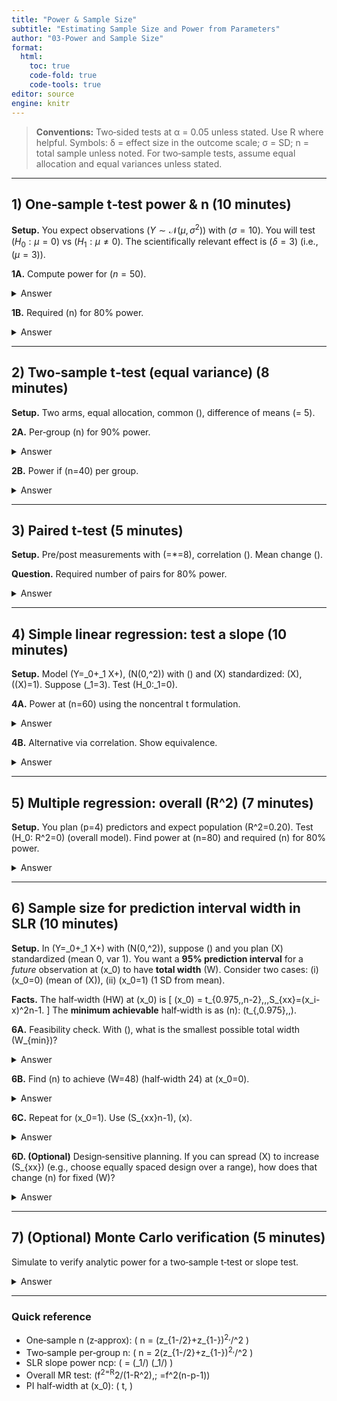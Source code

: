 ```yaml
---
title: "Power & Sample Size"
subtitle: "Estimating Sample Size and Power from Parameters"
author: "03-Power and Sample Size"
format:
  html:
    toc: true
    code-fold: true
    code-tools: true
editor: source
engine: knitr
---
```


> **Conventions:** Two‑sided tests at α = 0.05 unless stated. Use R where helpful. Symbols: δ = effect size in the outcome scale; σ = SD; n = total sample unless noted. For two‑sample tests, assume equal allocation and equal variances unless stated.

------------------------------------------------------------------------

## 1) One‑sample t‑test power & n (10 minutes)

**Setup.** You expect observations ($Y\sim \mathcal{N}(\mu,\sigma^2)$) with ($\sigma=10$). You will test ($H_0: \mu=0$) vs ($H_1: \mu\neq 0$). The scientifically relevant effect is ($\delta = 3$) (i.e., ($\mu=3$)).

**1A.** Compute power for ($n=50$).

<details>

<summary>Answer</summary>

Analytic normal approx: ($Z = \bar Y/(\sigma/\sqrt n)$), noncentrality ($\lambda = \delta\sqrt n/\sigma$).

\[ \lambda = 3\cdot\sqrt{50}/10 = 3\cdot7.071/10 \approx 2.121. \]

Two‑sided power (z‑approx): \[ 1 - \Phi(z\_{0.975}-\lambda) + \Phi(-z\_{0.975}-\lambda) \approx 1-\Phi(1.96-2.121)+\Phi(-1.96-2.121) \approx 1-\Phi(-0.161)+\Phi(-4.081). \] This is (\approx 1-(0.436)+\text{tiny} \approx 0.564). Using exact **t** power:

```r
power.t.test(n = 50, delta = 3, sd = 10, sig.level = 0.05,
             type = "one.sample", alternative = "two.sided")$power
```

</details>

**1B.** Required (n) for 80% power.

<details>

<summary>Answer</summary>

Closed‑form (z‑approx): ( n \approx (z\_{0.975}+z\_{0.8})^2,^\sigma2/\delta\^2 ).

\[ n \approx (1.96+0.84)\^2\frac{10^2}{3^2} = (2.80)\^2 \cdot 100/9 \approx 7.84 \cdot 11.11 \approx 87.1. \]

Exact via R:

```r
power.t.test(power = 0.8, delta = 3, sd = 10, sig.level = 0.05,
             type = "one.sample", alternative = "two.sided")$n
```

</details>

------------------------------------------------------------------------

## 2) Two‑sample t‑test (equal variance) (8 minutes)

**Setup.** Two arms, equal allocation, common (\sigma=12), difference of means (\delta = 5).

**2A.** Per‑group (n) for 90% power.

<details>

<summary>Answer</summary>

Z‑approx per‑group (n): ( n \approx 2 (z\_{0.975}+z\_{0.90})^2,^\sigma2/\delta\^2 ).

\[ n \approx 2(1.96+1.282)^2(12^2)/5\^2 = 2(3.242)\^2\cdot144/25 \approx 2\cdot10.52\cdot5.76 \approx 121.1. \] So about **122 per group**. Exact:

```r
power.t.test(power = 0.9, delta = 5, sd = 12, sig.level = 0.05,
             type = "two.sample", alternative = "two.sided")$n
```

</details>

**2B.** Power if (n=40) per group.

<details>

<summary>Answer</summary>

```r
power.t.test(n = 40, delta = 5, sd = 12, sig.level = 0.05,
             type = "two.sample", alternative = "two.sided")$power
```

</details>

------------------------------------------------------------------------

## 3) Paired t‑test (5 minutes)

**Setup.** Pre/post measurements with (\sigma*{pre}=*\sigma{post}=8), correlation (\rho=0.6). Mean change (\delta=2).

**Question.** Required number of pairs for 80% power.

<details>

<summary>Answer</summary>

SD of differences: (\sigma\_D=\sqrt{\sigma^2+\sigma^2-2\rho\sigma^2}=\sqrt{2\sigma^2(1-\rho)} = 8\sqrt{2(1-0.6)}=8\sqrt{0.8}\approx 7.155.) Use one‑sample t on differences with (sd=\sigma\_D), effect (\delta):

```r
power.t.test(power = 0.8, delta = 2, sd = 7.155, sig.level = 0.05,
             type = "one.sample", alternative = "two.sided")$n
```

</details>

------------------------------------------------------------------------

## 4) Simple linear regression: test a slope (10 minutes)

**Setup.** Model (Y=\beta\_0+\beta\_1 X+\varepsilon), (\varepsilon\sim N(0,\sigma\^2)) with (\sigma=10) and (X) standardized: (\bar X\approx 0), (\operatorname{Var}(X)=1). Suppose (\beta\_1=3). Test (H_0:\beta\_1=0).

**4A.** Power at (n=60) using the noncentral t formulation.

<details>

<summary>Answer</summary>

For centered/standardized (X), (S\_{xx}=\sum (x_i-\bar x)\^2\approx n-1). The test statistic for (\beta\_1) has noncentrality \[ \lambda = \frac{\beta_1}{\sigma}\sqrt{S_{xx}} \approx \frac{3}{10}\sqrt{59} = 0.3\cdot7.681\approx 2.304. \] Power (two‑sided) is (1-\beta) with df=(n-2=58):

```r
n <- 60; sigma <- 10; beta1 <- 3
lambda <- beta1/sigma * sqrt(n-1)
alpha <- 0.05; df <- n - 2
c <- qt(1 - alpha/2, df)
# power = P(|T_nc| > c)
1 - (pt(c, df, ncp=lambda) - pt(-c, df, ncp=lambda))
```

</details>

**4B.** Alternative via correlation. Show equivalence.

<details>

<summary>Answer</summary>

For SLR, (r=\operatorname{Cor}(X,Y)=\beta\_1\sigma\_X/\sigma\_Y). With (\sigma\_X=1), (\sigma\_Y=\sqrt{\beta_1^2+\sigma^2}=\sqrt{9+100}=\sqrt{109}\approx 10.44), so (r\approx 3/10.44\approx 0.287.) Test of (r=0) uses the same df and noncentrality (\sqrt{n-2},r/\sqrt{1-r^2}), which equals (\lambda) above.

```r
r <- 3/sqrt(9+100)
lambda2 <- sqrt(n-2) * r / sqrt(1 - r^2)
all.equal(lambda, lambda2)
```

</details>

------------------------------------------------------------------------

## 5) Multiple regression: overall (R\^2) (7 minutes)

**Setup.** You plan (p=4) predictors and expect population (R\^2=0.20). Test (H_0: R\^2=0) (overall model). Find power at (n=80) and required (n) for 80% power.

<details>

<summary>Answer</summary>

Use Cohen’s (f^2=R^2/(1-R\^2)=0.25). The overall F test has df1=(p), df2=(n-p-1), and noncentrality (\lambda=f\^2(n-p-1)).

Power at (n=80):

```r
p <- 4; R2 <- 0.20; f2 <- R2/(1-R2)
n <- 80; df1 <- p; df2 <- n - p - 1
lambda <- f2 * df2
alpha <- 0.05; Fc <- qf(1 - alpha, df1, df2)
# P(F_nc > Fc)
power <- 1 - pf(Fc, df1, df2, ncp=lambda)
power
```

Solve for (n) (80% power):

```r
f_target <- function(n){
  df2 <- n - p - 1
  if (df2 <= 0) return(-1)  # invalid
  Fc <- qf(0.95, df1=p, df2=df2)
  1 - pf(Fc, df1=p, df2=df2, ncp=f2*df2) - 0.80
}
uniroot(f_target, c(p+5, 1000))$root
```

</details>

------------------------------------------------------------------------

## 6) Sample size for **prediction interval width** in SLR (10 minutes)

**Setup.** In (Y=\beta\_0+\beta\_1 X+\varepsilon) with (\varepsilon\sim N(0,\sigma\^2)), suppose (\sigma=10) and you plan (X) standardized (mean 0, var 1). You want a **95% prediction interval** for a *future* observation at (x_0) to have **total width** (W). Consider two cases: (i) (x_0=0) (mean of (X)), (ii) (x_0=1) (1 SD from mean).

**Facts.** The half‑width (HW) at (x_0) is \[ \text{HW}(x_0) = t\_{0.975,,n-2},\sigma,\sqrt{1+\frac{1}{n}+\frac{(x_0-\bar x)^2}{S_{xx}}},\quad S\_{xx}=\sum (x_i-\bar x)\^2\approx n-1. \] The **minimum achievable** half‑width is as (n\to\infty): (t\_{\infty,0.975},\sigma=1.96,\sigma).

**6A.** Feasibility check. With (\sigma=10), what is the smallest possible total width (W\_{min})?

<details>

<summary>Answer</summary>

(W\_{min}=2\times 1.96\times 10 \approx 39.2.) Any target width (W\<39.2) is **impossible** regardless of (n).

</details>

**6B.** Find (n) to achieve (W=48) (half‑width 24) at (x_0=0).

<details>

<summary>Answer</summary>

Solve ( t\_{0.975,n-2},10,\sqrt{1+1/n} = 24). Use numeric root‑finding:

```r
sigma <- 10; HW <- 24
f <- function(n){
  df <- n - 2
  if (df <= 0) return(1e6)
  t <- qt(0.975, df)
  t * sigma * sqrt(1 + 1/n) - HW
}
ceiling(uniroot(f, c(5, 1e5))$root)
```

</details>

**6C.** Repeat for (x_0=1). Use (S\_{xx}\approx n-1), (\bar x\approx 0).

<details>

<summary>Answer</summary>

Half‑width equation: ( t,\sigma\sqrt{1+1/n+1/(n-1)} = 24 ).

```r
sigma <- 10; HW <- 24
f <- function(n){
  df <- n - 2
  if (df <= 2) return(1e6)
  t <- qt(0.975, df)
  Sxx <- n - 1
  t * sigma * sqrt(1 + 1/n + 1/Sxx) - HW
}
ceiling(uniroot(f, c(6, 1e6))$root)
```

Note the larger (n) due to being 1 SD away from the design mean.

</details>

**6D. (Optional)** Design‑sensitive planning. If you can spread (X) to increase (S\_{xx}) (e.g., choose equally spaced design over a range), how does that change (n) for fixed (W)?

<details>

<summary>Answer</summary>

Increasing (S\_{xx}) shrinks the term ((x_0-\bar x)\^2/S\_{xx}), reducing the half‑width for off‑mean predictions. For a fixed (n), wider X range lowers HW at (x_0\neq\bar x). Conversely, for fixed HW, larger (S\_{xx}) allows smaller (n).

</details>

------------------------------------------------------------------------

## 7) (Optional) Monte Carlo verification (5 minutes)

Simulate to verify analytic power for a two‑sample t‑test or slope test.

<details>

<summary>Answer</summary>

```r
set.seed(1)
B <- 5000
n <- 40; sd <- 12; delta <- 5; alpha <- 0.05
p <- replicate(B, {
  x1 <- rnorm(n, 0, sd); x2 <- rnorm(n, delta, sd)
  t.test(x2, x1, var.equal = TRUE)$p.value
})
mean(p < alpha)  # ~ power
```

</details>

------------------------------------------------------------------------

### Quick reference

-   One‑sample n (z‑approx): ( n = (z\_{1-\alpha/2}+z\_{1-\beta})^2,^\sigma2/\delta\^2 )
-   Two‑sample per‑group n: ( n = 2(z\_{1-\alpha/2}+z\_{1-\beta})^2,^\sigma2/\delta\^2 )
-   SLR slope power ncp: ( \lambda = (\beta\_1/\sigma)\sqrt{S_{xx}} \approx (\beta\_1/\sigma)\sqrt{n-1} )
-   Overall MR test: (f^2=R^2/(1-R\^2),; \lambda=f\^2(n-p-1))
-   PI half‑width at (x_0): ( t,\sigma\sqrt{1+1/n+(x_0-\bar x)^2/S_{xx}} )
